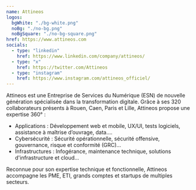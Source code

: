 ```yaml
---
name: Attineos
logos:
  bgWhite: "./bg-white.png"
  noBg: "./no-bg.png"
  noBgSquare: "./no-bg-square.png"
href: https://www.attineos.com
socials:
  - type: "linkedin"
    href: https://www.linkedin.com/company/attineos/
  - type: "x"
    href: https://twitter.com/Attineos
  - type: "instagram"
    href: https://www.instagram.com/attineos_officiel/
---
```


Attineos est une Entreprise de Services du Numérique (ESN) de nouvelle génération spécialisée dans la transformation digitale. Grâce à ses 320 collaborateurs présents à Rouen, Caen, Paris et Lille, Attineos propose une expertise 360° :

- Applications : Développement web et mobile, UX/UI, tests logiciels, assistance à maîtrise d’ouvrage, data….
- Cybersécurité : Sécurité opérationnelle, sécurité offensive, gouvernance, risque et conformité (GRC)...
- Infrastructures : Infogérance, maintenance technique, solutions d'infrastructure et cloud...

Reconnue pour son expertise technique et fonctionnelle, Attineos accompagne les PME, ETI, grands comptes et startups de multiples secteurs.
